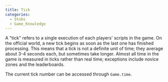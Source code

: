 ```yaml
---
title: Tick
categories:
  - Stubs
  - Game_Knowledge
---
```


A "tick" refers to a single execution of each players' scripts in the game. On the official world, a new tick begins as soon as the last one has finished processing. This means that a tick is not a definite unit of time; they average about 3-4 seconds each, but sometimes take longer. Almost all time in the game is measured in ticks rather than real time; exceptions include novice zones and the leaderboards.

The current tick number can be accessed through `Game.time`.